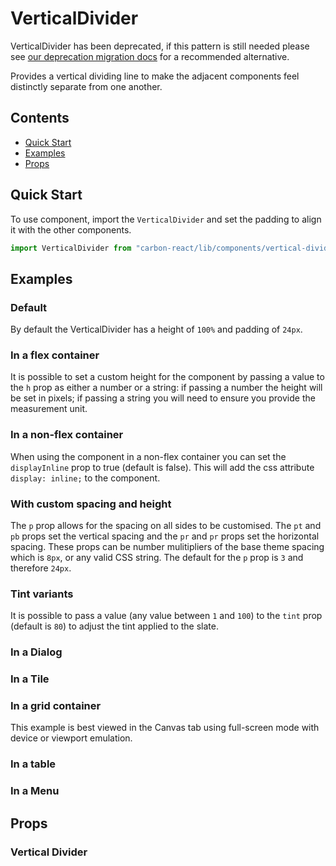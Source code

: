 

<Meta of={VerticalDividerStories} />

# VerticalDivider

<DeprecationWarning>
VerticalDivider has been deprecated, if this pattern is still needed please see <a style={{color: "white"}} href="../?path=/docs/documentation-deprecation-migration--docs#recommended-alternatives">our deprecation migration docs</a> for a recommended alternative.
</DeprecationWarning>

Provides a vertical dividing line to make the adjacent components feel distinctly separate from one another.

## Contents

- [Quick Start](#quick-start)
- [Examples](#examples)
- [Props](#props)

## Quick Start

To use component, import the `VerticalDivider` and set the padding to align it with the other components.

```javascript
import VerticalDivider from "carbon-react/lib/components/vertical-divider";
```

## Examples

### Default

By default the VerticalDivider has a height of `100%` and padding of `24px`.

<Canvas of={VerticalDividerStories.Default} />

### In a flex container

It is possible to set a custom height for the component by passing a value to the `h` prop as either a number or a string:
if passing a number the height will be set in pixels; if passing a string you will need to ensure you provide the measurement unit.

<Canvas of={VerticalDividerStories.InAFlexContainer} />

### In a non-flex container

When using the component in a non-flex container you can set the `displayInline` prop to true (default is false). This will
add the css attribute `display: inline;` to the component.

<Canvas of={VerticalDividerStories.InANonFlexContainer} />

### With custom spacing and height

The `p` prop allows for the spacing on all sides to be customised. The `pt` and `pb` props set the vertical spacing and
the `pr` and `pr` props set the horizontal spacing. These props can be number mulitipliers of the base
theme spacing which is `8px`, or any valid CSS string. The default for the `p` prop is `3` and therefore `24px`.

<Canvas of={VerticalDividerStories.WithCustomSpacingHeight} />

### Tint variants

It is possible to pass a value (any value between `1` and `100`) to the `tint` prop (default is `80`) to adjust the tint
applied to the slate.

<Canvas of={VerticalDividerStories.WithCustomTint} />

### In a Dialog

<Canvas of={VerticalDividerStories.InADialog} />

### In a Tile

<Canvas of={VerticalDividerStories.InATile} />

### In a grid container

This example is best viewed in the Canvas tab using full-screen mode with device or viewport emulation.

<Canvas of={VerticalDividerStories.InGridContainer} />

### In a table

<Canvas of={VerticalDividerStories.InATable} />

### In a Menu

<Canvas of={VerticalDividerStories.InAMenu} />

## Props

### Vertical Divider

<ArgTypes of={VerticalDividerStories} />
